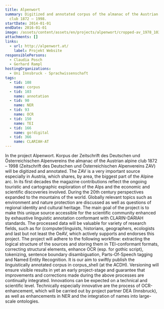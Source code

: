 ```yaml
---
title: Alpenwort
summary: Digitized and annotated corpus of the almanac of the Austrian alpine
  club 1872 – 1998.
startDate: 2014-01-01
endDate: 2016-01-01
image: /assets/content/assets/en/projects/alpenwort/cropped-av_1978_103-247_neu.png
attachments: []
links:
  - url: http://alpenwort.at/
    label: Projekt Website
responsiblePersons:
  - Claudia Posch
  - Gerhard Rampl
hostingOrganizations:
  - Uni Innsbruck - Sprachwissenschaft
tags:
  - tid: 108
    name: corpus
  - tid: 103
    name: annotation
  - tid: 90
    name: NER
  - tid: 93
    name: OCR
  - tid: 150
    name: TEI
  - tid: 166
    name: go!digital
  - tid: 366
    name: CLARIAH-AT
---
```

In the project Alpenwort. Korpus der Zeitschrift des Deutschen und Österreichischen Alpenvereins the almanac of the Austrian alpine club 1872 – 1998 (Zeitschrift des Deutschen und Österreichischen Alpenvereins ZAV) will be digitized and annotated. The ZAV is a very important source especially in Austria, which shares, by area, the biggest part of the Alpine arc. In its first decades the magazine contributions reflect the ongoing touristic and cartographic exploration of the Alps and the economic and scientific discoveries involved. During the 20th century perspectives expanded to the mountains of the world. Globally relevant topics such as environment and nature protection are discussed as well as questions of regional identity and cultural heritage. The main goal of the project is to make this unique source accessible for the scientific community enhanced by exhaustive linguistic annotation conformant with CLARIN-DARIAH standards. The processed data will be valuable for variety of research fields, such as for (computer)linguists, historians, geographers, ecologists and last but not least the OeAV, which actively supports and endorses this project. The project will adhere to the following workflow: extracting the logical structure of the sources and storing them in TEI-conformant formats, correcting structural elements, enhance OCR (esp. for gothic script), tokenizing, sentence boundary disambiguation, Parts-Of-Speech tagging and Named Entity Recognition. It is our aim to swiftly publish the linguistically annotated corpus in corpus\_shell (at the ACDH). Versioning will ensure visible results in yet an early project-stage and guarantee that improvements and corrections made during the above processes are continually integrated. Innovations can be expected on a technical and scientific level. Technically especially innovative are the process of OCR-enhancement, which will be carried out by project partner DEA (Innsbruck), as well as enhancements in NER and the integration of names into large-scale ontologies.

